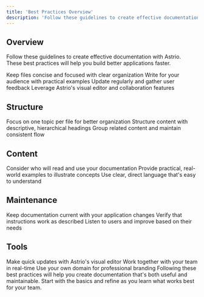```yaml
---
title: 'Best Practices Overview'
description: 'Follow these guidelines to create effective documentation with Astrio'
---
```


## Overview

Follow these guidelines to create effective documentation with Astrio. These best practices will help you build better applications faster.

<CardGroup cols={2}>
  <Card
    title="Structure"
    icon="folder-tree"
    href="#structure"
  >
    Keep files concise and focused with clear organization
  </Card>
  <Card
    title="Content"
    icon="pen"
    href="#content"
  >
    Write for your audience with practical examples
  </Card>
  <Card
    title="Maintenance"
    icon="arrows-rotate"
    href="#maintenance"
  >
    Update regularly and gather user feedback
  </Card>
  <Card
    title="Tools"
    icon="gear"
    href="#tools"
  >
    Leverage Astrio's visual editor and collaboration features
  </Card>
</CardGroup>

## Structure

<Steps>
  <Step title="Keep Files Concise">
    Focus on one topic per file for better organization
  </Step>
  <Step title="Use Clear Headings">
    Structure content with descriptive, hierarchical headings
  </Step>
  <Step title="Organize Logically">
    Group related content and maintain consistent flow
  </Step>
</Steps>

## Content

<Steps>
  <Step title="Write for Your Audience">
    Consider who will read and use your documentation
  </Step>
  <Step title="Include Examples">
    Provide practical, real-world examples to illustrate concepts
  </Step>
  <Step title="Keep Language Simple">
    Use clear, direct language that's easy to understand
  </Step>
</Steps>

## Maintenance

<Steps>
  <Step title="Update Regularly">
    Keep documentation current with your application changes
  </Step>
  <Step title="Test Your Documentation">
    Verify that instructions work as described
  </Step>
  <Step title="Gather Feedback">
    Listen to users and improve based on their needs
  </Step>
</Steps>

## Tools

<CardGroup cols={3}>
  <Card
    title="Visual Edits"
    icon="wand-magic-sparkles"
    href="/features/visual-edits"
  >
    Make quick updates with Astrio's visual editor
  </Card>
  <Card
    title="Collaboration"
    icon="users"
    href="/features/collaboration"
  >
    Work together with your team in real-time
  </Card>
  <Card
    title="Custom Domains"
    icon="globe"
    href="/features/custom-domain"
  >
    Use your own domain for professional branding
  </Card>
</CardGroup>

<Note>
Following these best practices will help you create documentation that's both useful and maintainable. Start with the basics and refine as you learn what works best for your team.
</Note>
